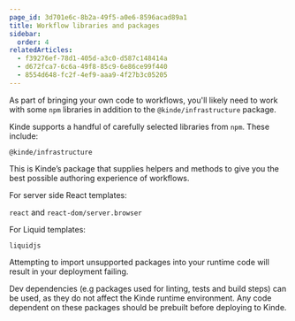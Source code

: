 ```yaml
---
page_id: 3d701e6c-8b2a-49f5-a0e6-8596acad89a1
title: Workflow libraries and packages
sidebar:
  order: 4
relatedArticles:
  - f39276ef-78d1-405d-a3c0-d587c148414a
  - d672fca7-6c6a-49f8-85c9-6e86ce99f440
  - 8554d648-fc2f-4ef9-aaa9-4f27b3c05205 
---
```


As part of bringing your own code to workflows, you'll likely need to work with some `npm` libraries in addition to the `@kinde/infrastructure` package.

Kinde supports a handful of carefully selected libraries from `npm`. These include:

`@kinde/infrastructure`

This is Kinde’s package that supplies helpers and methods to give you the best possible authoring experience of workflows.

For server side React templates:

`react` and `react-dom/server.browser`

For Liquid templates:

`liquidjs`

Attempting to import unsupported packages into your runtime code will result in your deployment failing. 

Dev dependencies (e.g packages used for linting, tests and build steps) can be used, as they do not affect the Kinde runtime environment. Any code dependent on these packages should be prebuilt before deploying to Kinde.
